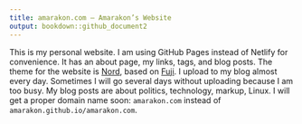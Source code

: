 ```yaml
---
title: amarakon.com – Amarakon’s Website
output: bookdown::github_document2
---
```


This is my personal website.
I am using GitHub Pages instead of Netlify for convenience.
It has an about page, my links, tags, and blog posts.
The theme for the website is [Nord](https://github.com/amarakon/hugo-theme-nord), based on [Fuji](https://github.com/dsrkafuu/hugo-theme-fuji).
I upload to my blog almost every day.
Sometimes I will go several days without uploading because I am too busy.
My blog posts are about politics, technology, markup, Linux.
I will get a proper domain name soon: `amarakon.com` instead of `amarakon.github.io/amarakon.com`.
